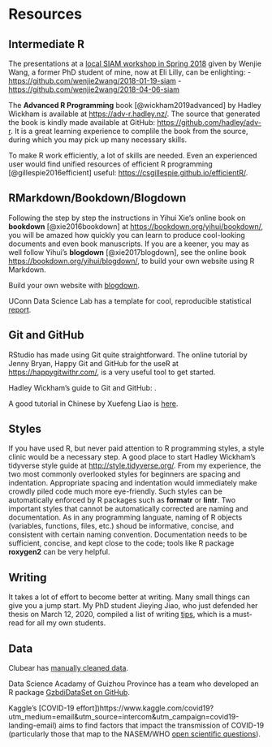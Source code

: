 # Resources {#resources}

## Intermediate R

The presentations at a [local SIAM
workshop in Spring 2018](https://siam.math.uconn.edu/events/) given by
Wenjie Wang, a former PhD student of mine, now at Eli Lilly, can be
enlighting:
- <https://github.com/wenjie2wang/2018-01-19-siam>
- <https://github.com/wenjie2wang/2018-04-06-siam>


The __Advanced R Programming__ book [@wickham2019advanced] by Hadley
Wickham is available at <https://adv-r.hadley.nz/>. The source that
generated the book is kindly made available at GitHub:
<https://github.com/hadley/adv-r>. It is a great learning experience
to complile the book from the source, during which you may pick up
many necessary skills.


To make R work efficiently, a lot of skills are needed. Even an
experienced user would find unified resources of efficient R
programming [@gillespie2016efficient] useful:
<https://csgillespie.github.io/efficientR/>.

## RMarkdown/Bookdown/Blogdown

Following the step by step the instructions in Yihui Xie's online book
on __bookdown__ [@xie2016bookdown] at
<https://bookdown.org/yihui/bookdown/>, you will be amazed how quickly
you can learn to produce cool-looking documents and even book
manuscripts. If you are a keener, you may as well follow Yihui's
__blogdown__ [@xie2017blogdown], see the online book
<https://bookdown.org/yihui/blogdown/>, to build your own website
using R Markdown.

Build your own website with [blogdown](https://bookdown.org/yihui/blogdown/).

UConn Data Science Lab has a template for cool, reproducible
statistical [report](https://statds.org/template/).

## Git and GitHub

RStudio has made using Git quite straightforward. The online tutorial
by Jenny Bryan, Happy Git and GitHub for the useR at
<https://happygitwithr.com/>, is a very useful tool to get started.

Hadley Wickham's guide to Git and GitHub:
\url{http://r-pkgs.had.co.nz/git.html}.

A good tutorial in Chinese by Xuefeng Liao is
[here](https://www.liaoxuefeng.com/wiki/896043488029600).

## Styles

If you have used R, but never paid attention to R programming styles,
a style clinic would be a necessary step. A good place to start Hadley
Wickham's tidyverse style guide at <http://style.tidyverse.org/>. From
my experience, the two most commonly overlooked styles for beginners
are spacing and indentation. Appropriate spacing and indentation would
immediately make crowdly piled code much more eye-friendly. Such
styles can be automatically enforced by R packages such as **formatr**
or **lintr**. Two important styles that cannot be automatically
corrected are naming and documentation. As in any programming
languate, naming of R objects (variables, functions, files, etc.)
shoud be informative, concise, and consistent with certain naming
convention. Documentation needs to be sufficient, concise, and kept
close to the code; tools like R package **roxygen2** can be very
helpful.

## Writing

It takes a lot of effort to become better at writing. Many small
things can give you a jump start. My PhD student Jieying Jiao, who
just defended her thesis on March 12, 2020, compiled a list of writing
[tips](https://github.com/JieyingJiao/Writing-Style-Tips), which is a
must-read for all my own students.

## Data

Clubear has [manually cleaned
data](https://mp.weixin.qq.com/s?__biz=MzA5MjEyMTYwMg==&mid=2650247264&idx=5&sn=4d689da89074323f587fcb181a9cb2b5&exportkey=AnXq3yYNpseb6OhcgYOzIYc%3D&pass_ticket=zGnr6IL5%2Fi7Q2VyfMz0rNZgfr%2FkjSi8ISggrhBrAd7c7cEPVCByBslrOaZCDuWw3).


Data Science Acadamy of Guizhou Province has a team who developed an R
package [GzbdiDataSet on GitHub](https://github.com/skyyangxin/GzbdiDataSet).


Kaggle's [COVID-19 effort])https://www.kaggle.com/covid19?utm_medium=email&utm_source=intercom&utm_campaign=covid19-landing-email) aims to find factors that impact the
transmission of COVID-19 (particularly those that map to the NASEM/WHO
[open scientific
questions](https://www.kaggle.com/allen-institute-for-ai/CORD-19-research-challenge/tasks?utm_medium=email&utm_source=intercom&utm_campaign=ai-for-ai-cord19-email)). 

